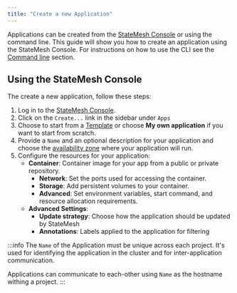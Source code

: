 ```yaml
---
title: "Create a new Application"
---
```

Applications can be created from the [StateMesh Console](https://console.cloud.statemesh.net) or using the command line. This guide will show you how to create an application using the StateMesh Console. For instructions on how to use the CLI see the [Command line](../command-line/install) section.

## Using the StateMesh Console
The create a new application, follow these steps:

1. Log in to the [StateMesh Console](https://console.cloud.statemesh.net).
2. Click on the `Create...` link in the sidebar under `Apps`
3. Choose to start from a [Template](./marketplace) or choose **My own application** if you want to start from scratch.
4. Provide a `Name` and an optional description for your application and choose the [availability zone](../architecture/global) where your application will run.
5. Configure the resources for your application:
   - **Container**: Container image for your app from a public or private repository.
     - **Network**: Set the ports used for accessing the container.
     - **Storage**: Add persistent volumes to your container.
     - **Advanced**: Set environment variables, start command, and resource allocation requirements.
   - **Advanced Settings**:
     - **Update strategy**: Choose how the application should be updated by StateMesh
     - **Annotations**: Labels applied to the application for filtering

:::info
The `Name` of the Application must be unique across each project. It's used for identifying the application in the cluster and for inter-application communication.

Applications can communicate to each-other using `Name` as the hostname withing a project.
:::

